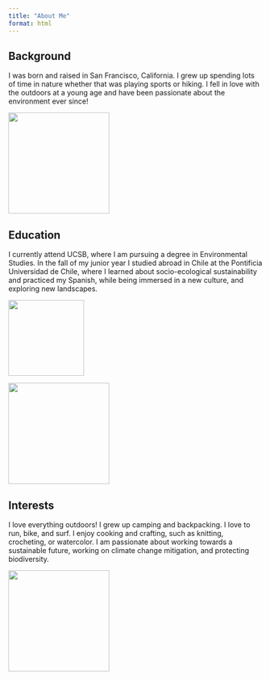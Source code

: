 ```yaml
---
title: "About Me"
format: html
---
```


## Background

I was born and raised in San Francisco, California. I grew up spending lots of time in nature whether that was playing sports or hiking. I fell in love with the outdoors at a young age and have been passionate about the environment ever since!

![](images/backpacking.jpeg){width="200"}

## Education

I currently attend UCSB, where I am pursuing a degree in Environmental Studies. In the fall of my junior year I studied abroad in Chile at the Pontificia Universidad de Chile, where I learned about socio-ecological sustainability and practiced my Spanish, while being immersed in a new culture, and exploring new landscapes.

![](images/volcano.jpeg){fig-align="left" width="150"}

![](docs/images/atacama.jpeg){width="200"}

## Interests

I love everything outdoors! I grew up camping and backpacking. I love to run, bike, and surf. I enjoy cooking and crafting, such as knitting, crocheting, or watercolor. I am passionate about working towards a sustainable future, working on climate change mitigation, and protecting biodiversity.

![](images/halfmary.jpeg){width="200"}
